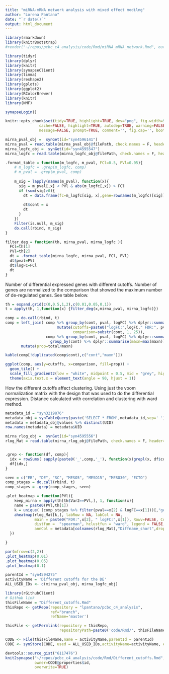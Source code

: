 ```yaml
---
title: "miRNA-mRNA network analysis with mixed effect modilng"
author: "Lorena Pantano"
date: "`r date()`"
output: html_document
---
```


```r
library(rmarkdown)
library(knitrBootstrap)
#render("~/repos/pcbc_c4_analysis/code/Rmd/miRNA_mRNA_network.Rmd", output_dir = "~/Dropbox/Public/hsph/pcbc")
```


```r

library(tidyr)
library(dplyr)
library(knitr)
library(synapseClient)
library(limma)
library(reshape2)
library(gplots)
library(ggplot2)
library(RColorBrewer)
library(knitr)
library(NMF)

synapseLogin()

knitr::opts_chunk$set(tidy=TRUE, highlight=TRUE, dev="png", fig.width=9,fig.heigh=9,
               cache=FALSE, highlight=TRUE, autodep=TRUE, warning=FALSE, error=FALSE,
               message=FALSE, prompt=TRUE, comment='', fig.cap='', bootstrap.show.code=FALSE, echo=FALSE)

mirna_pval_obj =  synGet(id="syn4596141")
mirna_pval = read.table(mirna_pval_obj@filePath, check.names = F, header=T, row.names=1, sep="\t")
mirna_logfc_obj =  synGet(id="syn4595547")
mirna_logfc = read.table(mirna_logfc_obj@filePath, check.names = F, header=T, row.names=1, sep="\t")
```

```r
.format_table = function(m_logfc, m_pval, FCl=0.5, PVl=0.05){
    # m_logfc = .grep(m_logfc, comp)
    # m_pval = .grep(m_pval, comp)
    
    m_sig = lapply(names(m_pval), function(x){
      sig = m_pval[,x] < PVl & abs(m_logfc[,x]) > FCl
      if (sum(sig)>0){
        dt = data.frame(fc=m_logfc[sig, x],gene=rownames(m_logfc)[sig])
      
        dt$cont = x
        dt
      }
    })
    Filter(is.null, m_sig)
    do.call(rbind, m_sig)
}

filter_deg = function(th, mirna_pval, mirna_logfc ){
  FCl=th[1]
  PVl=th[2]
  dt = .format_table(mirna_logfc, mirna_pval, FCl, PVl)
  dt$pval=PVl
  dt$logFC=FCl
  dt
}

```

Number of differential expressed genes with different cutoffs. Number of genes are normalized to the comparison that showed the maximum number of de-regulated genes. See table below.

```r
th = expand.grid(c(0,0.5,1,2),c(0.01,0.05,0.1))
t = apply(th, 1,function(x) {filter_deg(x,mirna_pval, mirna_logfc)})

comp = do.call(rbind, t)
comp = left_join( comp %>% group_by(cont, pval, logFC) %>% dplyr::summarise(total=n()) %>%
                       mutate(cutoffs=paste0("logFC:",logFC," FDR:", pval), 
                              comparison=substr(cont, 1, 25)),
                  comp %>% group_by(cont, pval, logFC) %>% dplyr::summarise(maxn=n()) %>% 
                    group_by(cont) %>% dplyr::summarise(maxn=max(maxn)), by='cont' )  %>%
       mutate(prop=total/maxn)

kable(comp[!duplicated(comp$cont),c("cont","maxn")])

```


```r

ggplot(comp, aes(y=cutoffs, x=comparison, fill=prop)) +
  geom_tile() +
  scale_fill_gradient2(low = "white", midpoint = 0.5, mid = "grey", high = "black") +
  theme(axis.text.x = element_text(angle = 90, hjust = 1))

```

How the different cutoffs affect clustering. Using just the voom normalization matrix with the design that was used to do the differential expression. Distance calculated with correlation and clustering with ward method.

```r

metadata_id = "syn3219876"
metadata_obj = synTableQuery(paste('SELECT * FROM',metadata_id,sep=' '))
metadata = metadata_obj@values %>% distinct(UID)
row.names(metadata) = metadata$UID

mirna_rlog_obj =  synGet(id="syn4595556")
rlog_Mat = read.table(mirna_rlog_obj@filePath, check.names = F, header=T, row.names=1, sep="\t")


.grep <- function(df, comp){
  idx = rowSums( sapply(paste0('_',comp,'_'), function(x)grepl(x, df$cont) ) ) > 0
  df[idx,]
}

seen = c("EB", "DE", "SC", "MESO5", "MESO15", "MESO30", "ECTO")
comp_stages = do.call(rbind, t)
comp_stages = .grep(comp_stages, seen)

.plot_heatmap = function(PVl){
    keep_mirna = apply(th[th$Var2==PVl,], 1, function(x){
    name = paste0(PVl,th[1])
    k = unique( (comp_stages %>% filter(pval==x[2] & logFC==x[1]))[,"gene"])
    aheatmap(rlog_Mat[k,], labRow = NA, labCol = NA, 
             main = paste0("FDR:",x[2], " logFC:",x[1]), Rowv=FALSE, Colv=FALSE,
             distfun =  "spearman", hclustfun = "ward", legend = FALSE,
             annCol = metadata[colnames(rlog_Mat),"Diffname_short",drop=F])
  })

}

par(mfrow=c(2,2))
.plot_heatmap(0.01)  
.plot_heatmap(0.05)  
.plot_heatmap(0.1)  


```

```r
parentId = "syn4594275"
activityName = 'Different cutoffs for the DE'
ALL_USED_IDs <- c(mirna_pval_obj, mirna_logfc_obj)

library(rGithubClient)
# Github link
thisFileName = "Different_cutoffs.Rmd"
thisRepo <- getRepo(repository = "lpantano/pcbc_c4_analysis", 
                    ref="branch", 
                    refName='master')

thisFile <- getPermlink(repository = thisRepo,
                        repositoryPath=paste0('code/Rmd/', thisFileName))

CODE <- File(thisFileName,name = activityName,parentId = parentId)
CODE <- synStore(CODE, used = ALL_USED_IDs,activityName=activityName, executed=thisFile)

```

```r
devtools::source_gist("6117476")
knit2synapse("~/repos/pcbc_c4_analysis/code/Rmd/Different_cutoffs.Rmd",
             owner=CODE@properties$id,
             overwrite=TRUE)
```

